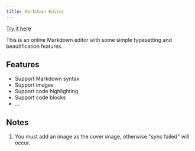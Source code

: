 ```yaml
---
title: Markdown Editor
---
```


[Try it here](https://md.multipost.app)

This is an online Markdown editor with some simple typesetting and beautification features.

## Features

- Support Markdown syntax
- Support images
- Support code highlighting
- Support code blocks
- ...

## Notes
1. You must add an image as the cover image, otherwise "sync failed" will occur. 